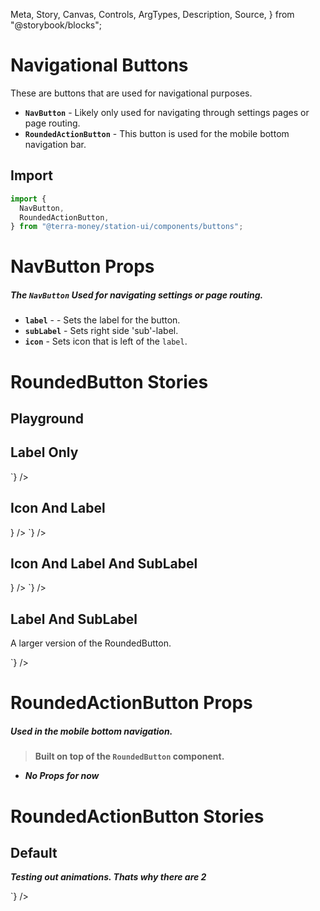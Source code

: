   Meta,
  Story,
  Canvas,
  Controls,
  ArgTypes,
  Description,
  Source,
} from "@storybook/blocks";

<Meta title="Components/Buttons/Navigation" />

# Navigational Buttons

These are buttons that are used for navigational purposes.

- **`NavButton`** - Likely only used for navigating through settings pages or page routing.
- **`RoundedActionButton`** - This button is used for the mobile bottom navigation bar.

## Import

```jsx
import {
  NavButton,
  RoundedActionButton,
} from "@terra-money/station-ui/components/buttons";
```

# NavButton Props

##### The `NavButton` Used for navigating settings or page routing.

- **`label`** - <RequiredText /> - Sets the label for the button.
- **`subLabel`** - Sets right side 'sub'-label.
- **`icon`** - Sets icon that is left of the `label`.

# RoundedButton Stories

## Playground

<div className="story_with_source_below">
  <Canvas of={NavButtonStories.Playground} />
  <Controls of={NavButtonStories.Playground} />
</div>

## Label Only

<div className="story_with_source_below">
  <Canvas of={NavButtonStories.LabelOnly} />
  <Source
    code={`
    <NavButton
  label={'Nav Button'}
/>
  `}
  />
</div>

## Icon And Label

<div className="story_with_source_below">
  <Canvas of={NavButtonStories.IconAndLabel} />
  <Source
    code={`
    <NavButton
  label={'Nav Button'}
  icon={<SmallCircleCheck />}
/>
  `}
  />
</div>

## Icon And Label And SubLabel

<div className="story_with_source_below">
  <Canvas of={NavButtonStories.IconAndLabelAndSubLabel} />
  <Source
    code={`
    <NavButton
  label={'Nav Button'}
  subLabel={'Sub Label'}
  icon={<SmallCircleCheck />}
/>
  `}
  />
</div>

## Label And SubLabel

A larger version of the RoundedButton.

<div className="story_with_source_below">
  <Canvas of={NavButtonStories.LabelAndSubLabel} />
  <Source
    code={`
    <NavButton
  label={'Nav Button'}
  subLabel={'Sub Label'}
/>
  `}
  />
</div>

# RoundedActionButton Props

##### Used in the mobile bottom navigation.

> **Built on top of the `RoundedButton` component.**

- **_No Props for now_**

# RoundedActionButton Stories

## Default

**_Testing out animations. Thats why there are 2_**

<div className="story_with_source_below">
  <Canvas of={RoundedActionButtonStories.Default} />
  <Source
    code={`
    <RoundedActionButton />
  `}
  />
</div>
